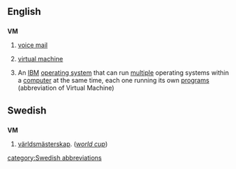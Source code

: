 ==English==
==={{initialism}}===
'''VM'''
# [[voice mail]]
#{{computing}} [[virtual machine]]
#{{computing}} An [[IBM]] [[operating system]] that can run [[multiple]] operating systems within a [[computer]] at the same time, each one running its own [[program]]s (abbreviation of Virtual Machine)
{{wikipedia}}

==Swedish==
==={{initialism}}===
'''VM'''
# [[världsmästerskap]]. (''[[world cup]]'')

[[category:Swedish abbreviations]]